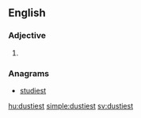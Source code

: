 ==English==

===Adjective===
{{head|en}}

# {{en-superlative of|dusty}}

===Anagrams===
* [[studiest#English|studiest]]

[[hu:dustiest]]
[[simple:dustiest]]
[[sv:dustiest]]